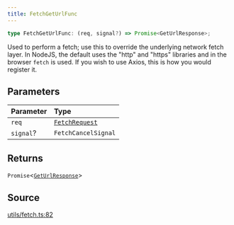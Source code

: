 ```yaml
---
title: FetchGetUrlFunc
---
```


```ts
type FetchGetUrlFunc: (req, signal?) => Promise<GetUrlResponse>;
```

Used to perform a fetch; use this to override the underlying network fetch layer. In NodeJS, the default uses the
"http" and "https" libraries and in the browser `fetch` is used. If you wish to use Axios, this is how you would
register it.

## Parameters

| Parameter | Type |
| :------ | :------ |
| `req` | [`FetchRequest`](/content/classes/FetchRequest) |
| `signal`? | `FetchCancelSignal` |

## Returns

`Promise`\<[`GetUrlResponse`](/content/type-aliases/GetUrlResponse)\>

## Source

[utils/fetch.ts:82](https://github.com/dominant-strategies/quais.js/blob/751386e3ad6372322a3c76548f56b903bfed1896/src/utils/fetch.ts#L82)
